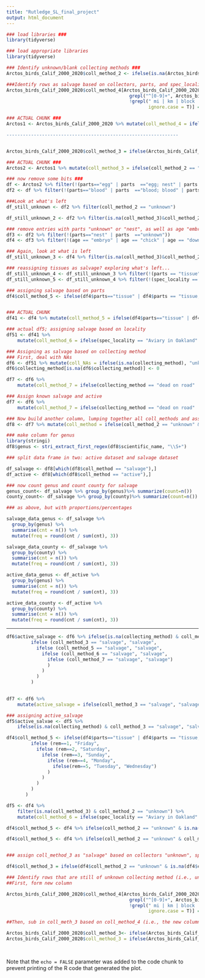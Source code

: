 ```yaml
---
title: "Rutledge_SL_final_project"
output: html_document
---
```

```r
### load libraries ###
library(tidyverse)
```

```r
### load appropriate libraries
library(tidyverse)
```


```r
### Identify unknown/blank collecting methods ###
Arctos_birds_Calif_2000_2020$coll_method_2 <- ifelse(is.na(Arctos_birds_Calif_2000_2020$collecting_method), "unknown","known")
```


```r
###Identify rows as salvage based on collectors, parts, and spec_locality ###
Arctos_birds_Calif_2000_2020$coll_method_4[Arctos_birds_Calif_2000_2020$coll_method_2 == "unknown" &
                                             grepl("^[0-9]+", Arctos_birds_Calif_2000_2020$spec_locality, ignore.case = T) &
                                             !grepl(" mi | km | block | m | yds ", Arctos_birds_Calif_2000_2020$spec_locality, 
                                                    ignore.case = T)] = "salvage"

### ACTUAL CHUNK ###
Arctos1 <- Arctos_birds_Calif_2000_2020 %>% mutate(coll_method_4 = ifelse(coll_method_2 == "unknown" & grepl("^[0-9]+", spec_locality, ignore.case = T) & !grepl(" mi | km | block | m | yds ", spec_locality, ignore.case = T), "salvage", "unknown"))

---------------------------------------------------------------


Arctos_birds_Calif_2000_2020$coll_method_3 = ifelse(Arctos_birds_Calif_2000_2020$coll_method_2 == "unknown" & is.na(Arctos_birds_Calif_2000_2020$collectors), "salvage", ifelse(Arctos_birds_Calif_2000_2020$coll_method_2 == "unknown" & Arctos_birds_Calif_2000_2020$parts %in% c(grep("^skull\\w*", Arctos_birds_Calif_2000_2020$parts, value=T)), "salvage", ifelse(Arctos_birds_Calif_2000_2020$coll_method_2 == "unknown" & Arctos_birds_Calif_2000_2020$spec_locality %in% c(grep("highway|hwy", Arctos_birds_Calif_2000_2020$spec_locality, ignore.case = T, value = T)),"salvage", ifelse(Arctos_birds_Calif_2000_2020$coll_method_4 == "salvage", "salvage", 0))))

### ACTUAL CHUNK ###
Arctos2 <- Arctos1 %>% mutate(coll_method_3 = ifelse(coll_method_2 == "unknown" & is.na(collectors), "salvage", ifelse(coll_method_2 == "unknown" & parts %in% c(grep("^skull\\w*", parts, value=T)), "salvage", ifelse(coll_method_2 == "unknown" & spec_locality %in% c(grep("highway|hwy", spec_locality, ignore.case = T, value = T)),"salvage", ifelse(coll_method_4 == "salvage", "salvage", "unknown")))))
```

```r
### now remove some bits ###
df <- Arctos2 %>% filter(!(parts=="egg" | parts  =="egg; nest" | parts == "nest; egg" | parts == "media; egg"))
df2 <- df %>% filter(!(parts=="blood" | parts  =="blood; blood" | parts == "blood; blood; blood" | parts == "blood; blood; blood; blood"))
```
```r
###Look at what's left
df_still_unknown <- df2 %>% filter(coll_method_2 == "unknown")
```

```r
df_still_unknown_2 <- df2 %>% filter(is.na(coll_method_3)&coll_method_2 == "unknown")
```


```r
### remove entries with parts "unknown" or "nest", as well as age "embryo" or "chick"
df3 <- df2 %>% filter(!(parts=="nest" | parts  =="unknown"))
df4 <- df3 %>% filter(!(age == "embryo" | age == "chick" | age == "downy chick" | age == "downy chick, completely covered in fuzz, eyes still closed" | age == "naked chick, eyes closed" | age == "downy chick, fuzz on body, eyes not open" | age == "downy chick, pre-fledge" | age == "downy fledgling" | age == "not yet fully fledged, still downy" | age == "skull unossified, downy (only slightly fuzzy on head & backside of the body" | age == "skull unossified, naked & downy (some fuzz on head and backside, eyes still closed)" | age == "skull unossified, transitioning from naked to downy, eyes closed" | age == "skull unossified, downy, eyes closed" | age == "skull unossified, between naked and downy (some fuzz on head and backside, eyes still closed)")) 
```

```r
### Again, look at what is left
df_still_unknown_3 <- df4 %>% filter(is.na(coll_method_3)&coll_method_2 == "unknown")

### reassigning tissues as salvage? exploring what's left...
df_still_unknown_4 <- df_still_unknown_3 %>% filter(!(parts == "tissue" | parts == "tissue; tissue sample" | parts == "wing; tissue"))
df_still_unknown_5 <- df_still_unknown_4 %>% filter(!(spec_locality == "Aviary in Oakland" | spec_locality == "aviary of Monica J. Albe, Oakland" | spec_locality == "San Diego Zoo" | spec_locality == "CAPTIVE, San Diego Zoo [probably]" | spec_locality == "CAPTIVE, San Diego Zoo" | spec_locality == "San Francisco Zoo, San Francisco" | spec_locality == "Zoological Society of San Diego" | spec_locality == "Zoological Society of San Diego, CAPTIVE" | spec_locality == "CAPTIVE Zoological Societ of San Diego" | spec_locality == "CAPTIVE Zoological Society of San Diego" | spec_locality == " San Diego: Sea World CAPTIVE" | spec_locality == "Amador High School, 1155 Santa Rita Rd., Pleasanton" | spec_locality == "Pittsburg High School, Pittsburg" | spec_locality == "no specific locality recorded" | spec_locality == "unknown" | spec_locality == "Life Sciences Building courtyard, University of California campus, Berkeley" | spec_locality == "Natural Resources Building, Mineral" | spec_locality == "Outside Earth and Marine Sciences Building, University of California, Santa Cruz" | spec_locality == "near south door of Valley Life Sciences Building, University of California campus, Berkeley" | spec_locality == "near Protein Design Labs (34801 Campus Drive), near Dumbarton Bridge, Fremont" | spec_locality == "W side of Dwinelle Hall, Univ. Calif. campus, Berkeley" | spec_locality == "in vicinity of breezeway between Birge and LeConte Halls, University of California campus, Berkeley" | spec_locality == "Stadium Rim Way between Centennial Rd. and Galey Rd., University of California campus, Berkeley" | spec_locality == "University of California campus, Berkeley" | spec_locality == "University of California Riverside campus, Riverside" | spec_locality == "north side of Hildebrand Hall, University of California campus, Berkeley" | spec_locality == "east side of Lewis Hall, University of California Berkeley campus" |spec_locality == "Unit 2 Dormitory, between Channing and Haste Streets, Berkeley" | spec_locality == "Strawberry Creek Lodge (1320 Addison Street), Berkeley" | spec_locality == "Davis" | spec_locality == "University of California Botanical Garden, Strawberry Canyon, Berkeley" | spec_locality == "Berkeley" | spec_locality == "Life Sciences Addition, University of California, Berkeley" | spec_locality == "Donner Lab, University of California, Berkeley" | spec_locality == "California Hall, University of California, Berkeley" | spec_locality == "Women's Faculty Club, University of California, Berkeley" | spec_locality == "Linsdale Library, Hastings Natural History Reservation" | spec_locality == "San Rafael, 24 Madrona Street" | spec_locality == "San Diego: Sea World CAPTIVE" | spec_locality == "Edwards AFB" | spec_locality == "classroom at Hastings Natural History Reservation" | spec_locality == "labs at Hastings Natural History Reservation, Carmel Valley" | spec_locality == "Lawrence Livermore National Lab" | spec_locality == "outside the Davis Lab, Hastings Natural History Reservation, Carmel Valley" | spec_locality == "Sacramento" | spec_locality == "El Cerrito" | spec_locality == "Ojai" | spec_locality == "Livermore" | spec_locality == "Inverness" | spec_locality == "Bolinas" | spec_locality == "Oakland" | spec_locality == "Pittsburg" | spec_locality == "Pleasant Valley" | spec_locality == "Bethel Island" | spec_locality == "Woodacre" | spec_locality == "Jamesburg" | spec_locality == "Nicasio" | spec_locality == "La Casa de Maria, 801 Ladera Lane, Santa Barbara" | spec_locality == "Anaheim" | spec_locality == "Pt. Mugu Naval Base, Air National Guard hanger" | spec_locality == "Carmel Valley" | spec_locality == "Hopland Research and Extension Center bunkhouse" | spec_locality == "Wildlife Gallery, Bolinas" | spec_locality == "Alameda Naval Station, Alameda" | spec_locality == "Mills College, Oakland"))
```


```r
### assigning salvage based on parts
df4$coll_method_5 <- ifelse(df4$parts=="tissue" | df4$parts == "tissue; tissue sample" | df4$parts == "wing; tissue", "salvage", "unknown")


### ACTUAL CHUNK
df41 <- df4 %>% mutate(coll_method_5 = ifelse(df4$parts=="tissue" | df4$parts == "tissue; tissue sample" | df4$parts == "wing; tissue", "salvage", "unknown"))
```


```r
### actual df5; assigning salvage based on locality
df51 <- df41 %>% 
    mutate(coll_method_6 = ifelse(spec_locality == "Aviary in Oakland" | spec_locality == "aviary of Monica J. Albe, Oakland" | spec_locality == "San Diego Zoo" | spec_locality == "CAPTIVE, San Diego Zoo [probably]" | spec_locality == "CAPTIVE, San Diego Zoo" | spec_locality == "San Francisco Zoo, San Francisco" | spec_locality == "Zoological Society of San Diego" | spec_locality == "Zoological Society of San Diego, CAPTIVE" | spec_locality == "CAPTIVE Zoological Societ of San Diego" | spec_locality == "CAPTIVE Zoological Society of San Diego" | spec_locality == " San Diego: Sea World CAPTIVE" | spec_locality == "Amador High School, 1155 Santa Rita Rd., Pleasanton" | spec_locality == "Pittsburg High School, Pittsburg" | spec_locality == "no specific locality recorded" | spec_locality == "unknown" | spec_locality == "Life Sciences Building courtyard, University of California campus, Berkeley" | spec_locality == "Natural Resources Building, Mineral" | spec_locality == "Outside Earth and Marine Sciences Building, University of California, Santa Cruz" | spec_locality == "near south door of Valley Life Sciences Building, University of California campus, Berkeley" | spec_locality == "near Protein Design Labs (34801 Campus Drive), near Dumbarton Bridge, Fremont" | spec_locality == "W side of Dwinelle Hall, Univ. Calif. campus, Berkeley" | spec_locality == "in vicinity of breezeway between Birge and LeConte Halls, University of California campus, Berkeley" | spec_locality == "Stadium Rim Way between Centennial Rd. and Galey Rd., University of California campus, Berkeley" | spec_locality == "University of California campus, Berkeley" | spec_locality == "University of California Riverside campus, Riverside" | spec_locality == "north side of Hildebrand Hall, University of California campus, Berkeley" | spec_locality == "east side of Lewis Hall, University of California Berkeley campus" |spec_locality == "Unit 2 Dormitory, between Channing and Haste Streets, Berkeley" | spec_locality == "Strawberry Creek Lodge (1320 Addison Street), Berkeley" | spec_locality == "Davis" | spec_locality == "University of California Botanical Garden, Strawberry Canyon, Berkeley" | spec_locality == "Berkeley" | spec_locality == "Life Sciences Addition, University of California, Berkeley" | spec_locality == "Donner Lab, University of California, Berkeley" | spec_locality == "California Hall, University of California, Berkeley" | spec_locality == "Women's Faculty Club, University of California, Berkeley" | spec_locality == "Linsdale Library, Hastings Natural History Reservation" | spec_locality == "San Rafael, 24 Madrona Street" | spec_locality == "San Diego: Sea World CAPTIVE" | spec_locality == "Edwards AFB" | spec_locality == "classroom at Hastings Natural History Reservation" | spec_locality == "labs at Hastings Natural History Reservation, Carmel Valley" | spec_locality == "Lawrence Livermore National Lab" | spec_locality == "outside the Davis Lab, Hastings Natural History Reservation, Carmel Valley" | spec_locality == "Sacramento" | spec_locality == "El Cerrito" | spec_locality == "Ojai" | spec_locality == "Livermore" | spec_locality == "Inverness" | spec_locality == "Bolinas" | spec_locality == "Oakland" | spec_locality == "Pittsburg" | spec_locality == "Pleasant Valley" | spec_locality == "Bethel Island" | spec_locality == "Woodacre" | spec_locality == "Jamesburg" | spec_locality == "Nicasio" | spec_locality == "La Casa de Maria, 801 Ladera Lane, Santa Barbara" | spec_locality == "Anaheim" | spec_locality == "Pt. Mugu Naval Base, Air National Guard hanger" | spec_locality == "Carmel Valley" | spec_locality == "Hopland Research and Extension Center bunkhouse" | spec_locality == "Wildlife Gallery, Bolinas" | spec_locality == "Alameda Naval Station, Alameda" | spec_locality == "Mills College, Oakland", "salvage", "unknown"))
```

```r
### Assigning as salvage based on collecting method
### First, deal with NAs
df6 <- df51 %>% mutate(coll_NAs = ifelse(is.na(collecting_method), "unknown", "known"))
df6$collecting_method[is.na(df6$collecting_method)] <- 0

df7 <- df6 %>% 
    mutate(coll_method_7 = ifelse(collecting_method == "dead on road" | collecting_method == "died on barbed wire fence" | collecting_method == "euthanized" | collecting_method == "euthanized while at Wetlands and Wildlife Care Center" | collecting_method == "euthanized while at WWCC" | collecting_method == "found injured and transferred to WWCC where euthanized" | collecting_method == "found injured, transferred to WWCC and euthanized" | collecting_method == "found injured, transferred to WWCC where euthanized" | collecting_method == "found injured, transferred to WWCC, 'wobbly, lies down often', and euthanized on 2019-08-11" | collecting_method == "gift" | collecting_method == "salavage" | collecting_method == "salbage" | collecting_method == "salvage (caught in Tomahawk trap)" | collecting_method == "salvage" | collecting_method == "salvage (mammal trap)" | collecting_method == "salvaged" | collecting_method == "salvage-hit by vehicle", "salvage", "unknown"))

### Assign known salvage and active
df7 <- df6 %>% 
    mutate(coll_method_7 = ifelse(collecting_method == "dead on road" | collecting_method == "died on barbed wire fence" | collecting_method == "euthanized" | collecting_method == "euthanized while at Wetlands and Wildlife Care Center" | collecting_method == "euthanized while at WWCC" | collecting_method == "found injured and transferred to WWCC where euthanized" | collecting_method == "found injured, transferred to WWCC and euthanized" | collecting_method == "found injured, transferred to WWCC where euthanized" | collecting_method == "found injured, transferred to WWCC, 'wobbly, lies down often', and euthanized on 2019-08-11" | collecting_method == "gift" | collecting_method == "salavage" | collecting_method == "salbage" | collecting_method == "salvage (caught in Tomahawk trap)" | collecting_method == "salvage" | collecting_method == "salvage (mammal trap)" | collecting_method == "salvaged" | collecting_method == "salvage-hit by vehicle", "salvage", ifelse(collecting_method == "feeder trap" | collecting_method == "feeder trap and observational" | collecting_method == "funnel trap" | collecting_method == "mistnet" | collecting_method == "mistnet and observational" | collecting_method == "netted" | collecting_method == "rat trap" | collecting_method == "shot" | collecting_method == "shotgun" | collecting_method == "trap" | collecting_method == "trapped with bow net", "active","unknown")))

### Now build another column, lumping together all coll_methods and assigning as active or salvage
df8 <- df7 %>% mutate(coll_method = ifelse(coll_method_2 == "unknown" & coll_method_3 == "salvage", "salvage", ifelse(coll_method_2 == "unknown" & coll_method_4 == "salvage", "salvage", ifelse(coll_method_2 == "unknown" & coll_method_5 == "salvage","salvage", ifelse(coll_method_2 == "unknown" & coll_method_6 == "salvage", "salvage", ifelse(coll_method_7 == "salvage", "salvage", ifelse(coll_method_7 == "active", "active", "active")))))))


```


```r
### make column for genus
library(stringi)
df8$genus <- stri_extract_first_regex(df8$scientific_name, "\\S+")
```


```r
### split data frame in two: active dataset and salvage dataset

df_salvage <- df8[which(df8$coll_method == "salvage"),]
df_active <- df8[which(df8$coll_method == "active"),]
```

```r
### now count genus and count county for salvage
genus_count<- df_salvage %>% group_by(genus)%>% summarize(count=n()) 
county_count<- df_salvage %>% group_by(county)%>% summarize(count=n())
```
```r
### as above, but with proportions/percentages

salvage_data_genus <- df_salvage %>%
  group_by(genus) %>%
  summarise(cnt = n()) %>%
  mutate(freq = round(cnt / sum(cnt), 3))

salvage_data_county <- df_salvage %>%
  group_by(county) %>%
  summarise(cnt = n()) %>%
  mutate(freq = round(cnt / sum(cnt), 3))

active_data_genus <- df_active %>%
  group_by(genus) %>%
  summarise(cnt = n()) %>%
  mutate(freq = round(cnt / sum(cnt), 3))

active_data_county <- df_active %>%
  group_by(county) %>%
  summarise(cnt = n()) %>%
  mutate(freq = round(cnt / sum(cnt), 3))

```



------------------------------------------------------------------------------------
```r
df6$active_salvage <- df6 %>% ifelse(is.na(collecting_method) & coll_method_3 == "salvage", "salvage", 
         ifelse (coll_method_3 == "salvage", "salvage", 
           ifelse (coll_method_5 == "salvage", "salvage", 
             ifelse (coll_method_6 == "salvage", "salvage", 
               ifelse (coll_method_7 == "salvage", "salvage")
               )
             )
           )
         )
       

df7 <- df6 %>% 
    mutate(active_salvage = ifelse(coll_method_3 == "salvage", "salvage", ifelse(coll_method_5 == "salvage", "salvage", ifelse(coll_method_6 == "salvage", "salvage", ifelse(coll_method_7 == "salvage", "salvage", "active")))))

### assigning active_salvage
df5$active_salvae <- df5 %>% 
    ifelse(is.na(collecting_method) & coll_method_3 == "salvage", "salvage", ifelse(collecting_method == "unknown", "salvage", ifelse(collecting_method == "dead on road" | collecting_method == "died on barbed wire fence" | collecting_method == "euthanized" | collecting_method == "euthanized while at Wetlands and Wildlife Care Center" | collecting_method == "euthanized while at WWCC" | collecting_method == "found injured and transferred to WWCC where euthanized" | collecting_method == "found injured, transferred to WWCC and euthanized" | collecting_method == "found injured, transferred to WWCC where euthanized" | collecting_method == "found injured, transferred to WWCC, 'wobbly, lies down often', and euthanized on 2019-08-11" | collecting_method == "gift" | collecting_method == "salavage" | collecting_method == "salbage" | collecting_method == "salvage (caught in Tomahawk trap)" | collecting_method == "salvage" | collecting_method == "salvage (mammal trap)" | collecting_method == "salvaged" | collecting_method == "salvage-hit by vehicle", "salvage", ifelse(coll_method_3 == "salvage", "salvage", ifelse(coll_method_5 == "salvage", "salvage", ifelse(coll_method_6 == "salvage", "salvage", "active"))))))
```



```r
df4$coll_method_5 <- ifelse(df4$parts=="tissue" | df4$parts == "tissue; tissue sample" | df4$parts == "wing; tissue", "salvage", 
         ifelse (rem==1, "Friday", 
           ifelse (rem==2, "Saturday", 
             ifelse (rem==3, "Sunday", 
               ifelse (rem==4, "Monday", 
                 ifelse(rem==5, "Tuesday", "Wednesday")
               )
             )
           )
         )
       )

df5 <- df4 %>% 
    filter(is.na(coll_method_3) & coll_method_2 == "unknown") %>%
    mutate(coll_method_6 = ifelse(spec_locality == "Aviary in Oakland" | spec_locality == "aviary of Monica J. Albe, Oakland" | spec_locality == "San Diego Zoo" | spec_locality == "CAPTIVE, San Diego Zoo [probably]" | spec_locality == "CAPTIVE, San Diego Zoo" | spec_locality == "San Francisco Zoo, San Francisco" | spec_locality == "Zoological Society of San Diego" | spec_locality == "Zoological Society of San Diego, CAPTIVE" | spec_locality == "CAPTIVE Zoological Societ of San Diego" | spec_locality == "CAPTIVE Zoological Society of San Diego" | spec_locality == " San Diego: Sea World CAPTIVE" | spec_locality == "Amador High School, 1155 Santa Rita Rd., Pleasanton" | spec_locality == "Pittsburg High School, Pittsburg" | spec_locality == "no specific locality recorded" | spec_locality == "unknown" | spec_locality == "Life Sciences Building courtyard, University of California campus, Berkeley" | spec_locality == "Natural Resources Building, Mineral" | spec_locality == "Outside Earth and Marine Sciences Building, University of California, Santa Cruz" | spec_locality == "near south door of Valley Life Sciences Building, University of California campus, Berkeley" | spec_locality == "near Protein Design Labs (34801 Campus Drive), near Dumbarton Bridge, Fremont" | spec_locality == "W side of Dwinelle Hall, Univ. Calif. campus, Berkeley" | spec_locality == "in vicinity of breezeway between Birge and LeConte Halls, University of California campus, Berkeley" | spec_locality == "Stadium Rim Way between Centennial Rd. and Galey Rd., University of California campus, Berkeley" | spec_locality == "University of California campus, Berkeley" | spec_locality == "University of California Riverside campus, Riverside" | spec_locality == "north side of Hildebrand Hall, University of California campus, Berkeley" | spec_locality == "east side of Lewis Hall, University of California Berkeley campus" |spec_locality == "Unit 2 Dormitory, between Channing and Haste Streets, Berkeley" | spec_locality == "Strawberry Creek Lodge (1320 Addison Street), Berkeley" | spec_locality == "Davis" | spec_locality == "University of California Botanical Garden, Strawberry Canyon, Berkeley" | spec_locality == "Berkeley" | spec_locality == "Life Sciences Addition, University of California, Berkeley" | spec_locality == "Donner Lab, University of California, Berkeley" | spec_locality == "California Hall, University of California, Berkeley" | spec_locality == "Women's Faculty Club, University of California, Berkeley" | spec_locality == "Linsdale Library, Hastings Natural History Reservation" | spec_locality == "San Rafael, 24 Madrona Street" | spec_locality == "San Diego: Sea World CAPTIVE" | spec_locality == "Edwards AFB" | spec_locality == "classroom at Hastings Natural History Reservation" | spec_locality == "labs at Hastings Natural History Reservation, Carmel Valley" | spec_locality == "Lawrence Livermore National Lab" | spec_locality == "outside the Davis Lab, Hastings Natural History Reservation, Carmel Valley" | spec_locality == "Sacramento" | spec_locality == "El Cerrito" | spec_locality == "Ojai" | spec_locality == "Livermore" | spec_locality == "Inverness" | spec_locality == "Bolinas" | spec_locality == "Oakland" | spec_locality == "Pittsburg" | spec_locality == "Pleasant Valley" | spec_locality == "Bethel Island" | spec_locality == "Woodacre" | spec_locality == "Jamesburg" | spec_locality == "Nicasio" | spec_locality == "La Casa de Maria, 801 Ladera Lane, Santa Barbara" | spec_locality == "Anaheim" | spec_locality == "Pt. Mugu Naval Base, Air National Guard hanger" | spec_locality == "Carmel Valley" | spec_locality == "Hopland Research and Extension Center bunkhouse" | spec_locality == "Wildlife Gallery, Bolinas" | spec_locality == "Alameda Naval Station, Alameda" | spec_locality == "Mills College, Oakland", "salvage", 0))
```



```r

df4$coll_method_5 <- df4 %>% ifelse(coll_method_2 == "unknown" & is.na(coll_method_3) & parts == "tissue", coll_method_5 == "salvage", ifelse(coll_method_2 == "unknown" & is.na(coll_method_3) & parts == "tissue; tissue sample", coll_method_5 == "salvage", ifelse(coll_method_2 == "unknown" & is.na(coll_method_3) & parts == "wing; tissue", coll_method_5 == "salvage", 0)))

df4$coll_method_5 <- df4 %>% ifelse(coll_method_2 == "unknown" & coll_method_3 == "0" & parts == "tissue", coll_method_5 == "salvage", coll_method_5 =="0")



```







```r
### assign coll_method_3 as "salvage" based on collectors "unknown", spec_locality "unknown" or AFB or Campus/School/Building/Zoo/Aviary/Donation/Dormitory/Windown-sill/Captive

df4$coll_method_3 = ifelse(df4$coll_method_2 == "unknown" & is.na(df4$collectors), "salvage", ifelse(df4$coll_method_2 == "unknown" & df4$parts %in% c(grep("^skull\\w*", df4$parts, value=T)), "salvage", ifelse(df4$coll_method_2 == "unknown" & df4$spec_locality %in% c(grep("highway|hwy", df4$spec_locality, ignore.case = T, value = T)),"salvage", ifelse(df4$coll_method_4 == "salvage", "salvage",ifelse(df4$coll_method_2 == "unknown"& df4$collectors== "unknown", "salvage", ifelse(df4$coll_method_2 == "unknown" & df4$spec_locality == '"no specific locality recorded"|"Edwards AFB"|"Vandenberg Air Force Base"', "salvage", ifelse(df4$coll_method_2 == "unknown" & df4$spec_locality == "aviary", "salvage", 0))))))
```



```r


### Identify rows that are still of unknown collecting method (i.e., unknown and 0 in coll_method_2 and coll_method_3 columns) as salvage based on address
##First, form new column

Arctos_birds_Calif_2000_2020$coll_method_4[Arctos_birds_Calif_2000_2020$coll_method_2 == "unknown" &
                                             grepl("^[0-9]+", Arctos_birds_Calif_2000_2020$spec_locality, ignore.case = T) &
                                             !grepl(" mi | km | block | m | yds ", Arctos_birds_Calif_2000_2020$spec_locality, 
                                                    ignore.case = T)] = "salvage"  

##Then, sub in coll_meth_3 based on coll_method_4 (i.e., the new column)

Arctos_birds_Calif_2000_2020$coll_method_3<- ifelse(Arctos_birds_Calif_2000_2020$coll_method_4 == "salvage" gsub("0", "salvage", Arctos_birds_Calif_2000_2020$coll_method_3)
Arctos_birds_Calif_2000_2020$coll_method_3 = ifelse(Arctos_birds_Calif_2000_2020$coll_method_2 == "unknown" & is.na(Arctos_birds_Calif_2000_2020$collectors), "salvage", ifelse(Arctos_birds_Calif_2000_2020$coll_method_2 == "unknown" & Arctos_birds_Calif_2000_2020$parts %in% c(grep("^skull\\w*", Arctos_birds_Calif_2000_2020$parts, value=T)), "salvage", ifelse(Arctos_birds_Calif_2000_2020$coll_method_2 == "unknown" & Arctos_birds_Calif_2000_2020$spec_locality %in% c(grep("highway|hwy", Arctos_birds_Calif_2000_2020$spec_locality, ignore.case = T, value = T)),"salvage", ifelse(Arctos_birds_Calif_2000_2020$coll_method_4 == "salvage", "salvage", 0))))
                                                    



```


Note that the `echo = FALSE` parameter was added to the code chunk to prevent printing of the R code that generated the plot.
